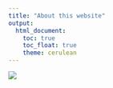```yaml
---
title: "About this website"
output: 
  html_document:
    toc: true
    toc_float: true
    theme: cerulean
---
```


![](images/aaki.jpg)